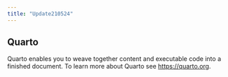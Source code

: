 ```yaml
---
title: "Update210524"
---
```


## Quarto

Quarto enables you to weave together content and executable code into a finished document. To learn more about Quarto see <https://quarto.org>.
